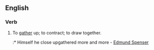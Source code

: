 ==English==

===Verb===
{{en-verb}}

# {{lb|en|obsolete}} To [[gather]] up; to contract; to draw together.
#:* Himself he close upgathered more and more - [[w:Edmund Spenser|Edmund Spenser]]